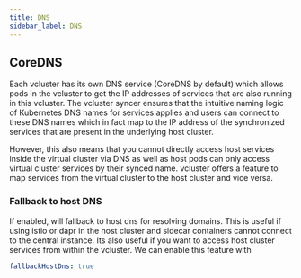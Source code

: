 ```yaml
---
title: DNS
sidebar_label: DNS
---
```


## CoreDNS

Each vcluster has its own DNS service (CoreDNS by default) which allows pods in the vcluster to get the IP addresses of services that are also running in this vcluster.
The vcluster syncer ensures that the intuitive naming logic of Kubernetes DNS names for services applies and users can connect to these DNS names which in fact map to the IP address of the synchronized services that are present in the underlying host cluster.

However, this also means that you cannot directly access host services inside the virtual cluster via DNS as well as host pods can only access virtual cluster services by their synced name. vcluster offers a feature to map services from the virtual cluster to the host cluster and vice versa.


### Fallback to host DNS
If enabled, will fallback to host dns for resolving domains. This is useful if using istio or dapr in the host cluster and sidecar containers cannot connect to the central instance. Its also useful if you want to access host cluster services from within the vcluster. We can enable this feature with
```yaml
fallbackHostDns: true
```